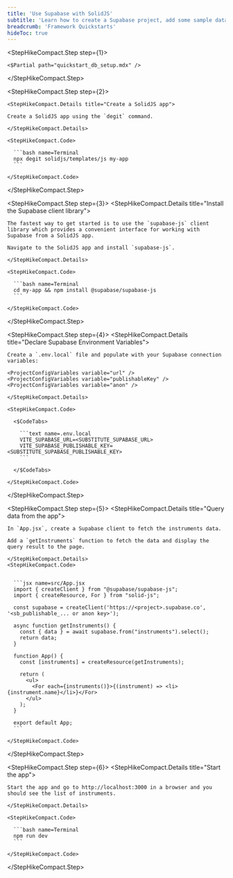```yaml
---
title: 'Use Supabase with SolidJS'
subtitle: 'Learn how to create a Supabase project, add some sample data to your database, and query the data from a SolidJS app.'
breadcrumb: 'Framework Quickstarts'
hideToc: true
---
```


<StepHikeCompact>

  <StepHikeCompact.Step step={1}>

    <$Partial path="quickstart_db_setup.mdx" />

  </StepHikeCompact.Step>

  <StepHikeCompact.Step step={2}>

    <StepHikeCompact.Details title="Create a SolidJS app">

    Create a SolidJS app using the `degit` command.

    </StepHikeCompact.Details>

    <StepHikeCompact.Code>

      ```bash name=Terminal
      npx degit solidjs/templates/js my-app
      ```

    </StepHikeCompact.Code>

  </StepHikeCompact.Step>

  <StepHikeCompact.Step step={3}>
    <StepHikeCompact.Details title="Install the Supabase client library">

    The fastest way to get started is to use the `supabase-js` client library which provides a convenient interface for working with Supabase from a SolidJS app.

    Navigate to the SolidJS app and install `supabase-js`.

    </StepHikeCompact.Details>

    <StepHikeCompact.Code>

      ```bash name=Terminal
      cd my-app && npm install @supabase/supabase-js
      ```

    </StepHikeCompact.Code>

  </StepHikeCompact.Step>

  <StepHikeCompact.Step step={4}>
    <StepHikeCompact.Details title="Declare Supabase Environment Variables">

    Create a `.env.local` file and populate with your Supabase connection variables:

    <ProjectConfigVariables variable="url" />
    <ProjectConfigVariables variable="publishableKey" />
    <ProjectConfigVariables variable="anon" />

    </StepHikeCompact.Details>

    <StepHikeCompact.Code>

      <$CodeTabs>

        ```text name=.env.local
        VITE_SUPABASE_URL=<SUBSTITUTE_SUPABASE_URL>
        VITE_SUPABASE_PUBLISHABLE_KEY=<SUBSTITUTE_SUPABASE_PUBLISHABLE_KEY>
        ```

      </$CodeTabs>

    </StepHikeCompact.Code>

  </StepHikeCompact.Step>

  <StepHikeCompact.Step step={5}>
    <StepHikeCompact.Details title="Query data from the app">

    In `App.jsx`, create a Supabase client to fetch the instruments data.

    Add a `getInstruments` function to fetch the data and display the query result to the page.

    </StepHikeCompact.Details>
    <StepHikeCompact.Code>


      ```jsx name=src/App.jsx
      import { createClient } from "@supabase/supabase-js";
      import { createResource, For } from "solid-js";

      const supabase = createClient('https://<project>.supabase.co', '<sb_publishable_... or anon key>');

      async function getInstruments() {
        const { data } = await supabase.from("instruments").select();
        return data;
      }

      function App() {
        const [instruments] = createResource(getInstruments);

        return (
          <ul>
            <For each={instruments()}>{(instrument) => <li>{instrument.name}</li>}</For>
          </ul>
        );
      }

      export default App;
      ```

    </StepHikeCompact.Code>

  </StepHikeCompact.Step>

  <StepHikeCompact.Step step={6}>
    <StepHikeCompact.Details title="Start the app">

    Start the app and go to http://localhost:3000 in a browser and you should see the list of instruments.

    </StepHikeCompact.Details>

    <StepHikeCompact.Code>

      ```bash name=Terminal
      npm run dev
      ```

    </StepHikeCompact.Code>

  </StepHikeCompact.Step>
</StepHikeCompact>

